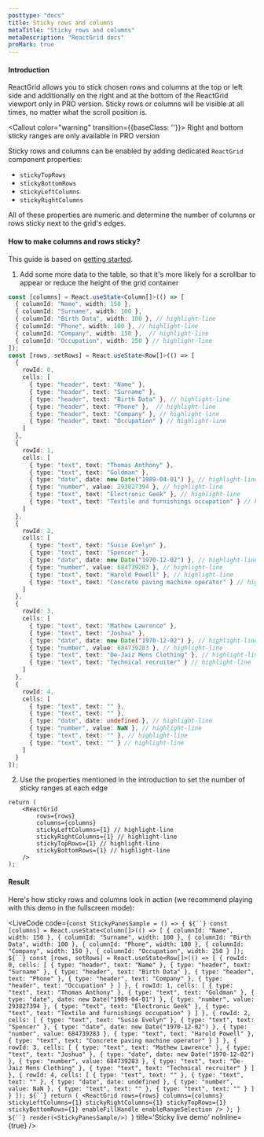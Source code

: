 ```yaml
---
posttype: "docs"
title: Sticky rows and columns
metaTitle: "Sticky rows and columns"
metaDescription: "ReactGrid docs"
proMark: true
---
```


#### Introduction

ReactGrid allows you to stick chosen rows and columns at the top or left side and additionally on the right and at the bottom 
of the ReactGrid viewport only in PRO version. Sticky rows or columns will be visible at all times, no matter what the scroll position is.
 

<Callout color="warning" transition={{baseClass: ''}}>
	Right and bottom sticky ranges are only available in PRO version
</Callout>

Sticky rows and columns can be enabled by adding dedicated `ReactGrid` component properties:
- `stickyTopRows`
- `stickyBottomRows`
- `stickyLeftColumns`
- `stickyRightColumns`

All of these properties are numeric and determine the number of columns or rows sticky next to the grid's edges.

#### How to make columns and rows sticky?

This guide is based on [getting started](/docs/3.0/1-getting-started/).

1. Add some more data to the table, so that it's more likely for a scrollbar to appear
or reduce the height of the grid container

```ts
const [columns] = React.useState<Column[]>(() => [
  { columnId: "Name", width: 150 },
  { columnId: "Surname", width: 100 },
  { columnId: "Birth Data", width: 100 }, // highlight-line
  { columnId: "Phone", width: 100 }, // highlight-line
  { columnId: "Company", width: 150 },  // highlight-line
  { columnId: "Occupation", width: 250 } // highlight-line
]);
const [rows, setRows] = React.useState<Row[]>(() => [
  {
    rowId: 0,
    cells: [
      { type: "header", text: "Name" },
      { type: "header", text: "Surname" },
      { type: "header", text: "Birth Data" }, // highlight-line
      { type: "header", text: "Phone" },  // highlight-line
      { type: "header", text: "Company" }, // highlight-line
      { type: "header", text: "Occupation" } // highlight-line
    ]
  },
  {
    rowId: 1,
    cells: [
      { type: "text", text: "Thomas Anthony" },
      { type: "text", text: "Goldman" },
      { type: "date", date: new Date("1989-04-01") }, // highlight-line
      { type: "number", value: 293827394 }, // highlight-line
      { type: "text", text: "Electronic Geek" }, // highlight-line
      { type: "text", text: "Textile and furnishings occupation" } // highlight-line
    ]
  },
  {
    rowId: 2,
    cells: [
      { type: "text", text: "Susie Evelyn" },
      { type: "text", text: "Spencer" },
      { type: "date", date: new Date("1970-12-02") }, // highlight-line
      { type: "number", value: 684739283 }, // highlight-line
      { type: "text", text: "Harold Powell" }, // highlight-line
      { type: "text", text: "Concrete paving machine operator" } // highlight-line
    ]
  },
  {
    rowId: 3,
    cells: [
      { type: "text", text: "Mathew Lawrence" },
      { type: "text", text: "Joshua" },
      { type: "date", date: new Date("1970-12-02") }, // highlight-line
      { type: "number", value: 684739283 }, // highlight-line
      { type: "text", text: "De-Jaiz Mens Clothing" }, // highlight-line
      { type: "text", text: "Technical recruiter" } // highlight-line
    ]
  },
  {
    rowId: 4,
    cells: [
      { type: "text", text: "" },
      { type: "text", text: "" },
      { type: "date", date: undefined }, // highlight-line
      { type: "number", value: NaN }, // highlight-line
      { type: "text", text: "" }, // highlight-line
      { type: "text", text: "" } // highlight-line
    ]
  }
]);
```

2. Use the properties mentioned in the introduction to set the number of sticky ranges at each edge

```tsx
return (
	<ReactGrid
		rows={rows}
		columns={columns}
		stickyLeftColumns={1} // highlight-line
		stickyRightColumns={1} // highlight-line
		stickyTopRows={1} // highlight-line
		stickyBottomRows={1} // highlight-line
	/>
);
```

#### Result

Here's how sticky rows and columns look in action (we recommend playing with this demo in the fullscreen mode):

<LiveCode 
  code={`const StickyPanesSample = () => {
  ${``}
  const [columns] = React.useState<Column[]>(() => [
    { columnId: "Name", width: 150 },
    { columnId: "Surname", width: 100 },
    { columnId: "Birth Data", width: 100 },
    { columnId: "Phone", width: 100 },
    { columnId: "Company", width: 150 },
    { columnId: "Occupation", width: 250 }
  ]);
  ${``}
  const [rows, setRows] = React.useState<Row[]>(() => [
    {
      rowId: 0,
      cells: [
        { type: "header", text: "Name" },
        { type: "header", text: "Surname" },
        { type: "header", text: "Birth Data" },
        { type: "header", text: "Phone" },
        { type: "header", text: "Company" },
        { type: "header", text: "Occupation" }
      ]
    },
    {
      rowId: 1,
      cells: [
        { type: "text", text: "Thomas Anthony" },
        { type: "text", text: "Goldman" },
        { type: "date", date: new Date("1989-04-01") },
        { type: "number", value: 293827394 },
        { type: "text", text: "Electronic Geek" },
        { type: "text", text: "Textile and furnishings occupation" }
      ]
    },
    {
      rowId: 2,
      cells: [
        { type: "text", text: "Susie Evelyn" },
        { type: "text", text: "Spencer" },
        { type: "date", date: new Date("1970-12-02") },
        { type: "number", value: 684739283 },
        { type: "text", text: "Harold Powell" },
        { type: "text", text: "Concrete paving machine operator" }
      ]
    },
    {
      rowId: 3,
      cells: [
        { type: "text", text: "Mathew Lawrence" },
        { type: "text", text: "Joshua" },
        { type: "date", date: new Date("1970-12-02") },
        { type: "number", value: 684739283 },
        { type: "text", text: "De-Jaiz Mens Clothing" },
        { type: "text", text: "Technical recruiter" }
      ]
    },
    {
      rowId: 4,
      cells: [
        { type: "text", text: "" },
        { type: "text", text: "" },
        { type: "date", date: undefined },
        { type: "number", value: NaN },
        { type: "text", text: "" },
        { type: "text", text: "" }
      ]
    }
  ]);
  ${``}
  return (
    <ReactGrid
      rows={rows}
      columns={columns}
      stickyLeftColumns={1}
      stickyRightColumns={1}
      stickyTopRows={1}
      stickyBottomRows={1}
      enableFillHandle
      enableRangeSelection
    />
  );
}
${``}
render(<StickyPanesSample/>)
`}
  title='Sticky live demo'
  noInline={true}
/> 
